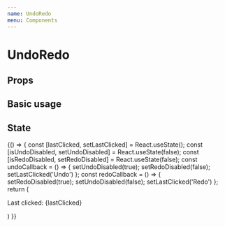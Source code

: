 ```yaml
---
name: UndoRedo
menu: Components
---
```


# UndoRedo


## Props

<Props of={UndoRedo} />

## Basic usage

<Playground>
  <UndoRedo disableUndo={true} disableRedo={false}/>
</Playground>

## State

<Playground>
  {() => {
    const [lastClicked, setLastClicked] = React.useState();
    const [isUndoDisabled, setUndoDisabled] = React.useState(false);
    const [isRedoDisabled, setRedoDisabled] = React.useState(false);
    const undoCallback = () => {
      setUndoDisabled(true);
      setRedoDisabled(false);
      setLastClicked('Undo')
    };
    const redoCallback = () => {
      setRedoDisabled(true);
      setUndoDisabled(false);
      setLastClicked('Redo')
      };
    return (
      <React.Fragment>
        <p>Last clicked: {lastClicked}</p>
        <UndoRedo undoCallback={undoCallback} redoCallback={redoCallback} disableRedo={isRedoDisabled} disableUndo={isUndoDisabled}/>
      </React.Fragment>
    )
  }}

</Playground>
